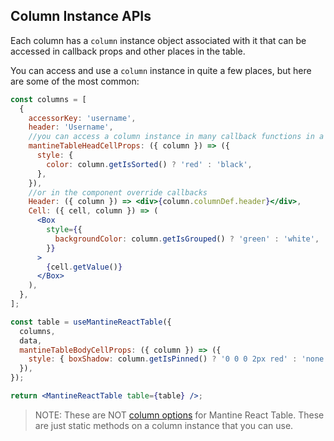 
<Head>
  <title>Column Instance APIs - Mantine React Table Docs</title>
  <meta
    name="description"
    content="All the column instance methods and objects that can be accessed from a column instance in Mantine React Table"
  />
  <meta
    property="og:title"
    content="Mantine React Table Column Instance API Reference"
  />
  <meta
    property="og:description"
    content="A reference of all the column instance api methods and objects that can be used in Mantine React Table"
  />
</Head>

## Column Instance APIs

Each column has a `column` instance object associated with it that can be accessed in callback props and other places in the table.

You can access and use a `column` instance in quite a few places, but here are some of the most common:

```jsx
const columns = [
  {
    accessorKey: 'username',
    header: 'Username',
    //you can access a column instance in many callback functions in a column definition like this
    mantineTableHeadCellProps: ({ column }) => ({
      style: {
        color: column.getIsSorted() ? 'red' : 'black',
      },
    }),
    //or in the component override callbacks
    Header: ({ column }) => <div>{column.columnDef.header}</div>,
    Cell: ({ cell, column }) => (
      <Box
        style={{
          backgroundColor: column.getIsGrouped() ? 'green' : 'white',
        }}
      >
        {cell.getValue()}
      </Box>
    ),
  },
];

const table = useMantineReactTable({
  columns,
  data,
  mantineTableBodyCellProps: ({ column }) => ({
    style: { boxShadow: column.getIsPinned() ? '0 0 0 2px red' : 'none' },
  }),
});

return <MantineReactTable table={table} />;
```

> NOTE: These are NOT [column options](/docs/api/column-options) for Mantine React Table. These are just static methods on a column instance that you can use.

<ColumnInstanceAPIsTable />

<SourceCode />
